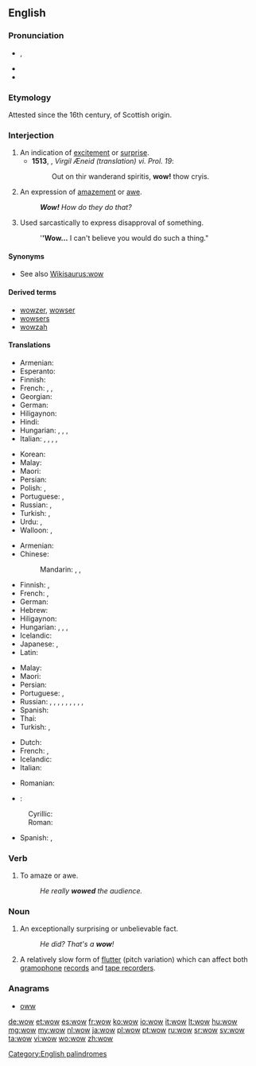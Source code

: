 ==English==
{{wikipedia}}

===Pronunciation===
* {{enPR|wou}}, {{IPA|/waʊ̯/|lang=en}}
* {{audio|en-us-wow.ogg|Audio (US)|lang=en}}
* {{rhymes|aʊ|lang=en}}

===Etymology===
Attested since the 16th century, of Scottish origin.

===Interjection===
{{en-interj}}

# An indication of [[excitement]] or [[surprise]].
#* '''1513''', {{w|Gavin Douglas}}, ''Virgil Æneid (translation) vi. Prol. 19'':
#*: Out on thir wanderand spiritis, '''wow!''' thow cryis.
# An expression of [[amazement]] or [[awe]].
#: '''''Wow!''' How do they do that?''
# Used sarcastically to express disapproval of something.
#: '''''Wow...''' I can't believe you would do such a thing."

====Synonyms====
* See also [[Wikisaurus:wow]]

====Derived terms====
* [[wowzer]], [[wowser]]
* [[wowsers]]<!--mostly different senses from 'wowser'-->
* [[wowzah]]

====Translations====
{{trans-top|excitement}}
* Armenian: {{t|hy|ջա՜ն, հրաշալի է|tr=djan, hrashali e}}
* Esperanto: {{t|eo|ŭaŭ}}
* Finnish: {{t+|fi|vau!}}
* French: {{t+|fr|waouh}}, {{t+|fr|ouah}}, {{t+|fr|oh là là}}
* Georgian: {{t|ka|ვაშა|sc=Geor|tr=vaša}}
* German: {{t|de|Toll!}}
* Hiligaynon: {{t|hil|aba|alt=abá}}
* Hindi: {{t|hi|वाह|tr=vāh|sc=Deva}}
* Hungarian: {{t|hu|hűha!}}, {{t|hu|tyű!}}, {{t|hu|tyűha!}}, {{t|hu|ejha!}}
* Italian: {{t+|it|accipicchia}}, {{t+|it|accidenti}}, {{t|it|per tutti i diavoli}}, {{t|it|per la miseria}}, {{t+|it|incredibile}}
{{trans-mid}}
* Korean: {{t|ko|우와|tr=Uwa|sc=Kore}}
* Malay: {{t|ms|wau}}
* Maori: {{t|mi|ānana}}
* Persian: {{t+|fa|به|tr=bah|sc=fa-Arab}}
* Polish: {{t+|pl|wow!}}, {{t|pl|o rany}}
* Portuguese: {{t+|pt|uau}}, {{t|pt|uia}}
* Russian: {{t|ru|ух ты|tr=ux ty}}, {{t+|ru|вау|tr=váu|sc=Cyrl}} {{qualifier|neologism}}
* Turkish: {{t+|tr|vay}}, {{t|tr|vay canına}}
* Urdu: {{t+|ur|واہ|tr=vāh|sc=ur-Arab}}, {{t|ur|وا|tr=vā|sc=ur-Arab}}
* Walloon: {{t+|wa|oufti}}, {{t+|wa|ayayay}}
{{trans-bottom}}

{{trans-top|amazement}}
* Armenian: {{t|hy|մաման-ծաղկաման|tr=maman-çaġkaman}}
* Chinese:
*: Mandarin: {{t+|cmn|哇塞|tr=wāsài|sc=Hani}}, {{t+|cmn|哇|tr=wā|sc=Hani}}, {{t+|cmn|哎呀|tr=āiyā|sc=Hani}}
* Finnish: {{t+|fi|vau!}}, {{t|fi|o-ho!}}
* French: {{t+|fr|ouah!}}, {{t+|fr|oh!}}
* German: {{t+|de|wow}}
* Hebrew: {{t|he|ואו|tr=waw|sc=Hebr}}
* Hiligaynon: {{t|hil|aba|alt=abá}}
* Hungarian: {{t|hu|hűha!}}, {{t|hu|tyű!}}, {{t|hu|tyűha!}}, {{t|hu|ejha!}}
* Icelandic: {{t|is|vá}}
* Japanese: {{t|ja|わあ|tr=wā}}, {{t+|ja|すごい|alt=すごい！|tr=sugoi!}}
* Latin: {{t|la|hui!}}
{{trans-mid}}
* Malay: {{t|ms|wau}}
* Maori: {{t|mi|ānana}}
* Persian: {{t+|fa|به|tr=bah|sc=fa-Arab}}
* Portuguese: {{t+|pt|uau}}, {{t|pt|uia}}
* Russian: {{t+|ru|ого|tr=ogó, ohó}}, {{t|ru|ничего себе!|tr=ničevó sebé!|sc=Cyrl}}, {{t+|ru|ба|tr=ba|sc=Cyrl}}, {{t+|ru|ишь ты|tr=išʹ ty|sc=Cyrl}}, {{t+|ru|надо же|tr=nádo že|sc=Cyrl}}, {{t+|ru|обалдеть|tr=obaldétʹ|sc=Cyrl}}, {{t+|ru|вау|tr=váu|sc=Cyrl}} {{qualifier|neologism}}, {{t+|ru|здорово|tr=zdórovo|sc=Cyrl}}, {{t|ru|ух ты|tr=ux ty|sc=Cyrl}}, {{t+|ru|офигеть|tr=ofigétʹ|sc=Cyrl}}
* Spanish: {{t+|es|guao}}
* Thai: {{t|th|ว้าว|tr=waaw|sc=Thai}}
* Turkish: {{t+|tr|vay}}, {{t|tr|vay canına}}
{{trans-bottom}}

{{checktrans-top}}
* Dutch: {{t+check|nl|wauw!}}
* French: {{t+check|fr|oh!}}, {{t+check|fr|oh là là!}} {{t+check|fr|ouah!}}
* Icelandic: {{t-check|is|vá!}}
* Italian: {{t-check|it|uao!}}
{{trans-mid}}
* Romanian: {{t-check|ro|uau!}}
* {{ttbc|sh}}:
: Cyrillic: {{t|sh|вау}}
: Roman: {{t|sh|vau}}
* Spanish: {{t-check|es|uau|alt=¡uau!}}, {{t+check|es|guau|alt=¡guau!}}
{{trans-bottom}}

===Verb===
{{en-verb}}

# {{context|informal|lang=en}} To amaze or awe.
#: ''He really '''wowed''' the audience.''

===Noun===
{{en-noun}}

# {{context|informal|lang=en}} An exceptionally surprising or unbelievable fact.
#: ''He did? That's a '''wow'''!''
# {{cx|audio|lang=en}} A relatively slow form of [[flutter]] (pitch variation) which can affect both [[gramophone]] [[record]]s and [[tape recorder]]s.

===Anagrams===
* [[oww#English|oww]]

[[Category:English palindromes]]

[[de:wow]]
[[et:wow]]
[[es:wow]]
[[fr:wow]]
[[ko:wow]]
[[io:wow]]
[[it:wow]]
[[lt:wow]]
[[hu:wow]]
[[mg:wow]]
[[my:wow]]
[[nl:wow]]
[[ja:wow]]
[[pl:wow]]
[[pt:wow]]
[[ru:wow]]
[[sr:wow]]
[[sv:wow]]
[[ta:wow]]
[[vi:wow]]
[[wo:wow]]
[[zh:wow]]